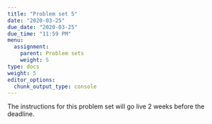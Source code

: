 ```yaml
---
title: "Problem set 5"
date: "2020-03-25"
due_date: "2020-03-25"
due_time: "11:59 PM"
menu:
  assignment:
    parent: Problem sets
    weight: 5
type: docs
weight: 5
editor_options: 
  chunk_output_type: console
---
```


The instructions for this problem set will go live 2 weeks before the deadline.
